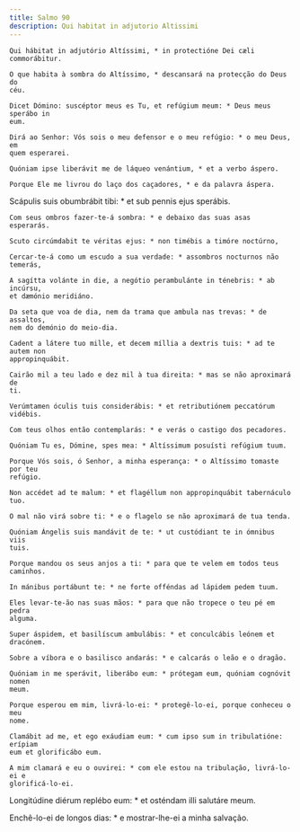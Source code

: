 ```yaml
---
title: Salmo 90
description: Qui habitat in adjutorio Altissimi
---
```


<div class="side-by-side not-content">

    Qui hábitat in adjutório Altíssimi, * in protectióne Dei cæli commorábitur.

    O que habita à sombra do Altíssimo, * descansará na protecção do Deus do
    céu.

    Dicet Dómino: suscéptor meus es Tu, et refúgium meum: * Deus meus sperábo in
    eum.

    Dirá ao Senhor: Vós sois o meu defensor e o meu refúgio: * o meu Deus, em
    quem esperarei.

    Quóniam ipse liberávit me de láqueo venántium, * et a verbo áspero.

    Porque Ele me livrou do laço dos caçadores, * e da palavra áspera.

Scápulis suis obumbrábit tibi: * et sub pennis ejus sperábis.

    Com seus ombros fazer-te-á sombra: * e debaixo das suas asas esperarás.

    Scuto circúmdabit te véritas ejus: * non timébis a timóre noctúrno,

    Cercar-te-á como um escudo a sua verdade: * assombros nocturnos não temerás,

    A sagítta volánte in die, a negótio perambulánte in ténebris: * ab incúrsu,
    et dæmónio meridiáno.

    Da seta que voa de dia, nem da trama que ambula nas trevas: * de assaltos,
    nem do demónio do meio-dia.

    Cadent a látere tuo mille, et decem míllia a dextris tuis: * ad te autem non
    appropinquábit.

    Cairão mil a teu lado e dez mil à tua direita: * mas se não aproximará de
    ti.

    Verúmtamen óculis tuis considerábis: * et retributiónem peccatórum vidébis.

    Com teus olhos então contemplarás: * e verás o castigo dos pecadores.

    Quóniam Tu es, Dómine, spes mea: * Altíssimum posuísti refúgium tuum.

    Porque Vós sois, ó Senhor, a minha esperança: * o Altíssimo tomaste por teu
    refúgio.

    Non accédet ad te malum: * et flagéllum non appropinquábit tabernáculo tuo.

    O mal não virá sobre ti: * e o flagelo se não aproximará de tua tenda.

    Quóniam Ángelis suis mandávit de te: * ut custódiant te in ómnibus viis
    tuis.

    Porque mandou os seus anjos a ti: * para que te velem em todos teus
    caminhos.

    In mánibus portábunt te: * ne forte offéndas ad lápidem pedem tuum.

    Eles levar-te-ão nas suas mãos: * para que não tropece o teu pé em pedra
    alguma.

    Super áspidem, et basilíscum ambulábis: * et conculcábis leónem et dracónem.

    Sobre a víbora e o basilisco andarás: * e calcarás o leão e o dragão.

    Quóniam in me sperávit, liberábo eum: * prótegam eum, quóniam cognóvit nomen
    meum.

    Porque esperou em mim, livrá-lo-ei: * protegê-lo-ei, porque conheceu o meu
    nome.

    Clamábit ad me, et ego exáudiam eum: * cum ipso sum in tribulatióne: erípiam
    eum et glorificábo eum.

    A mim clamará e eu o ouvirei: * com ele estou na tribulação, livrá-lo-ei e
    glorificá-lo-ei.

Longitúdine diérum replébo eum: * et osténdam illi salutáre meum.

Enchê-lo-ei de longos dias: * e mostrar-lhe-ei a minha salvação.

</div>
